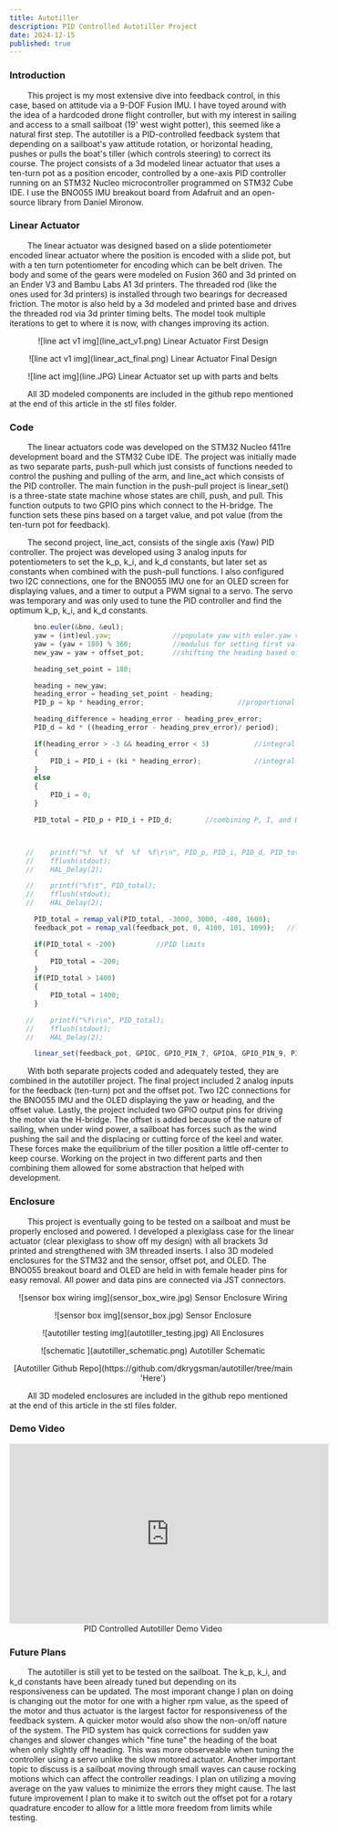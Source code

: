 ```yaml
---
title: Autotiller
description: PID Controlled Autotiller Project
date: 2024-12-15
published: true
---
```


 ### Introduction 

&nbsp;&nbsp;&nbsp;&nbsp;&nbsp;&nbsp;&nbsp;&nbsp;This project is my most extensive dive into feedback control, in this case, based on attitude via a 9-DOF Fusion IMU. I have toyed around with the idea of a hardcoded drone flight controller, but with my interest in sailing and access to a small sailboat (19' west wight potter), this seemed like a natural first step. The autotiller is a PID-controlled feedback system that depending on a sailboat's yaw attitude rotation, or horizontal heading, pushes or pulls the boat's tiller (which controls steering) to correct its course. The project consists of a 3d modeled linear actuator that uses a ten-turn pot as a position encoder, controlled by a one-axis PID controller running on an STM32 Nucleo microcontroller programmed on STM32 Cube IDE. I use the BNO055 IMU breakout board from Adafruit and an open-source library from Daniel Mironow. 

### Linear Actuator 

&nbsp;&nbsp;&nbsp;&nbsp;&nbsp;&nbsp;&nbsp;&nbsp;The linear actuator was designed based on a slide potentiometer encoded linear actuator where the position is encoded with a slide pot, but with a ten turn potentiometer for encoding which can be belt driven. The body and some of the gears were modeled on Fusion 360 and 3d printed on an Ender V3 and Bambu Labs A1 3d printers. The threaded rod (like the ones used for 3d printers) is installed through two bearings for decreased friction. The motor is also held by a 3d modeled and printed base and drives the threaded rod via 3d printer timing belts. The model took multiple iterations to get to where it is now, with changes improving its action. 

<p align="center">
    ![line act v1 img](line_act_v1.png)
    Linear Actuator First Design 
</p>

<p align="center">
    ![line act v1 img](linear_act_final.png)
    Linear Actuator Final Design 
</p>

<p align="center">
    ![line act img](line.JPG)
    Linear Actuator set up with parts and belts
</p>

&nbsp;&nbsp;&nbsp;&nbsp;&nbsp;&nbsp;&nbsp;&nbsp;All 3D modeled components are included in the github repo mentioned at the end of this article in the stl files folder.

### Code

&nbsp;&nbsp;&nbsp;&nbsp;&nbsp;&nbsp;&nbsp;&nbsp;The linear actuators code was developed on the STM32 Nucleo f411re development board and the STM32 Cube IDE. The project was initially made as two separate parts, push-pull which just consists of functions needed to control the pushing and pulling of the arm, and line_act which consists of the PID controller. The main function in the push-pull project is linear_set() is a three-state state machine whose states are chill, push, and pull. This function outputs to two GPIO pins which connect to the H-bridge. The function sets these pins based on a target value, and pot value (from the ten-turn pot for feedback). 

&nbsp;&nbsp;&nbsp;&nbsp;&nbsp;&nbsp;&nbsp;&nbsp;The second project, line_act, consists of the single axis (Yaw) PID controller. The project was developed using 3 analog inputs for potentiometers to set the k_p, k_i, and k_d constants, but later set as constants when combined with the push-pull functions. I also configured two I2C connections, one for the BNO055 IMU one for an OLED screen for displaying values, and a timer to output a PWM signal to a servo. The servo was temporary and was only used to tune the PID controller and find the optimum k_p, k_i, and k_d constants. 

```js showLineNumbers
	  bno.euler(&bno, &eul);			
	  yaw = (int)eul.yaw;				//populate yaw with euler.yaw value 
	  yaw = (yaw + 180) % 360;			//modulus for setting first value to 180 instead of 0 
	  new_yaw = yaw + offset_pot;		//shifting the heading based off offset

	  heading_set_point = 180;

	  heading = new_yaw;
	  heading_error = heading_set_point - heading;
	  PID_p = kp * heading_error;						//proportional component

	  heading_difference = heading_error - heading_prev_error;
	  PID_d = kd * ((heading_error - heading_prev_error)/ period);		//derivative component

	  if(heading_error > -3 && heading_error < 3)           //integral cutoffs 
	  {
		  PID_i = PID_i + (ki * heading_error);				//integral component 
	  }
	  else
	  {
		  PID_i = 0;
	  }

	  PID_total = PID_p + PID_i + PID_d;		//combining P, I, and D components 



    //	  printf("%f  %f  %f  %f  %f\r\n", PID_p, PID_i, PID_d, PID_total, heading_error);
    //	  fflush(stdout);
    //	  HAL_Delay(2);

    //	  printf("%f\t", PID_total);
    //	  fflush(stdout);
    //	  HAL_Delay(2);

	  PID_total = remap_val(PID_total, -3000, 3000, -400, 1600); 		//remapping values for range and sensitivity 
	  feedback_pot = remap_val(feedback_pot, 0, 4100, 101, 1099);	//limits set at 130 and 1070

	  if(PID_total < -200)			//PID limits 
	  {
		  PID_total = -200;
	  }
	  if(PID_total > 1400)
	  {
		  PID_total = 1400;
      }

    //	  printf("%f\r\n", PID_total);
    //	  fflush(stdout);
    //	  HAL_Delay(2);

	  linear_set(feedback_pot, GPIOC, GPIO_PIN_7, GPIOA, GPIO_PIN_9, PID_total);
```

&nbsp;&nbsp;&nbsp;&nbsp;&nbsp;&nbsp;&nbsp;&nbsp;With both separate projects coded and adequately tested, they are combined in the autotiller project. The final project included 2 analog inputs for the feedback (ten-turn) pot and the offset pot. Two I2C connections for the BNO055 IMU and the OLED displaying the yaw or heading, and the offset value. Lastly, the project included two GPIO output pins for driving the motor via the H-bridge. The offset is added because of the nature of sailing, when under wind power, a sailboat has forces such as the wind pushing the sail and the displacing or cutting force of the keel and water. These forces make the equilibrium of the tiller position a little off-center to keep course. Working on the project in two different parts and then combining them allowed for some abstraction that helped with development. 

### Enclosure

&nbsp;&nbsp;&nbsp;&nbsp;&nbsp;&nbsp;&nbsp;&nbsp;This project is eventually going to be tested on a sailboat and must be properly enclosed and powered. I developed a plexiglass case for the linear actuator (clear plexiglass to show off my design) with all brackets 3d printed and strengthened with 3M threaded inserts. I also 3D modeled enclosures for the STM32 and the sensor, offset pot, and OLED. The BNO055 breakout board and OLED are held in with female header pins for easy removal. All power and data pins are connected via JST connectors. 

<p align="center">
    ![sensor box wiring img](sensor_box_wire.jpg)
    Sensor Enclosure Wiring
</p>

<p align="center">
    ![sensor box img](sensor_box.jpg)
    Sensor Enclosure
</p>

<p align="center">
    ![autotiller testing img](autotiller_testing.jpg)
    All Enclosures 
</p>

<p align="center">
    ![schematic ](autotiller_schematic.png)
    Autotiller Schematic
</p>

<p align="center">
    [Autotiller Github Repo](https://github.com/dkrygsman/autotiller/tree/main 'Here')
</p>

&nbsp;&nbsp;&nbsp;&nbsp;&nbsp;&nbsp;&nbsp;&nbsp;All 3D modeled enclosures are included in the github repo mentioned at the end of this article in the stl files folder.

### Demo Video 

<p align="center">
    <iframe width="560" height="315" src="https://www.youtube.com/embed/PVOkc-hKHws?si=4ktpcWYo6CJpGAen" title="YouTube video player" frameborder="0" allow="accelerometer; autoplay; clipboard-write; encrypted-media; gyroscope; picture-in-picture; web-share" referrerpolicy="strict-origin-when-cross-origin" allowfullscreen></iframe> 
    PID Controlled Autotiller Demo Video 
</p>

### Future Plans

&nbsp;&nbsp;&nbsp;&nbsp;&nbsp;&nbsp;&nbsp;&nbsp;The autotiller is still yet to be tested on the sailboat. The k_p, k_i, and k_d constants have been already tuned but depending on its responsiveness can be updated. The most imporant change I plan on doing is changing out the motor for one with a higher rpm value, as the speed of the motor and thus actuator is the largest factor for responsiveness of the feedback system. A quicker motor would also show the non-on/off nature of the system. The PID system has quick corrections for sudden yaw changes and slower changes which "fine tune" the heading of the boat when only slightly off heading. This was more observeable when tuning the controller using a servo unlike the slow motored actuator. Another important topic to discuss is a sailboat moving through small waves can cause rocking motions which can affect the controller readings. I plan on utilizing a moving average on the yaw values to minimize the errors they might cause. The last future improvement I plan to make it to switch out the offset pot for a rotary quadrature encoder to allow for a little more freedom from limits while testing. 
